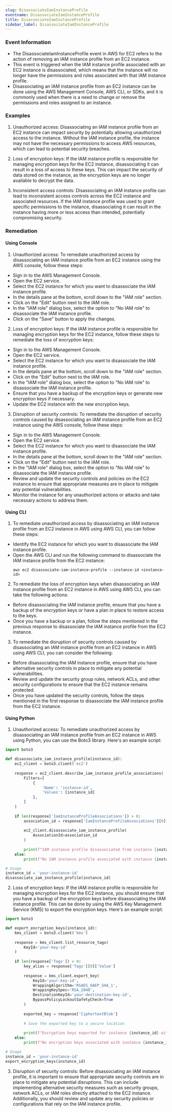 ```yaml
--- 
slug: DisassociateIamInstanceProfile
eventname: DisassociateIamInstanceProfile
title: DisassociateIamInstanceProfile
sidebar_label: DisassociateIamInstanceProfile
---
```

                       
### Event Information

- The DisassociateIamInstanceProfile event in AWS for EC2 refers to the action of removing an IAM instance profile from an EC2 instance.
- This event is triggered when the IAM instance profile associated with an EC2 instance is disassociated, which means that the instance will no longer have the permissions and roles associated with that IAM instance profile.
- Disassociating an IAM instance profile from an EC2 instance can be done using the AWS Management Console, AWS CLI, or SDKs, and it is commonly used when there is a need to change or remove the permissions and roles assigned to an instance.


### Examples

1. Unauthorized access: Disassociating an IAM instance profile from an EC2 instance can impact security by potentially allowing unauthorized access to the instance. Without the IAM instance profile, the instance may not have the necessary permissions to access AWS resources, which can lead to potential security breaches.

2. Loss of encryption keys: If the IAM instance profile is responsible for managing encryption keys for the EC2 instance, disassociating it can result in a loss of access to these keys. This can impact the security of data stored on the instance, as the encryption keys are no longer available to decrypt the data.

3. Inconsistent access controls: Disassociating an IAM instance profile can lead to inconsistent access controls across the EC2 instance and associated resources. If the IAM instance profile was used to grant specific permissions to the instance, disassociating it can result in the instance having more or less access than intended, potentially compromising security.

### Remediation

#### Using Console

1. Unauthorized access: To remediate unauthorized access by disassociating an IAM instance profile from an EC2 instance using the AWS console, follow these steps:

- Sign in to the AWS Management Console.
- Open the EC2 service.
- Select the EC2 instance for which you want to disassociate the IAM instance profile.
- In the details pane at the bottom, scroll down to the "IAM role" section.
- Click on the "Edit" button next to the IAM role.
- In the "IAM role" dialog box, select the option to "No IAM role" to disassociate the IAM instance profile.
- Click on the "Save" button to apply the changes.

2. Loss of encryption keys: If the IAM instance profile is responsible for managing encryption keys for the EC2 instance, follow these steps to remediate the loss of encryption keys:

- Sign in to the AWS Management Console.
- Open the EC2 service.
- Select the EC2 instance for which you want to disassociate the IAM instance profile.
- In the details pane at the bottom, scroll down to the "IAM role" section.
- Click on the "Edit" button next to the IAM role.
- In the "IAM role" dialog box, select the option to "No IAM role" to disassociate the IAM instance profile.
- Ensure that you have a backup of the encryption keys or generate new encryption keys if necessary.
- Update the EC2 instance with the new encryption keys.

3. Disruption of security controls: To remediate the disruption of security controls caused by disassociating an IAM instance profile from an EC2 instance using the AWS console, follow these steps:

- Sign in to the AWS Management Console.
- Open the EC2 service.
- Select the EC2 instance for which you want to disassociate the IAM instance profile.
- In the details pane at the bottom, scroll down to the "IAM role" section.
- Click on the "Edit" button next to the IAM role.
- In the "IAM role" dialog box, select the option to "No IAM role" to disassociate the IAM instance profile.
- Review and update the security controls and policies on the EC2 instance to ensure that appropriate measures are in place to mitigate any potential vulnerabilities.
- Monitor the instance for any unauthorized actions or attacks and take necessary actions to address them.

#### Using CLI

1. To remediate unauthorized access by disassociating an IAM instance profile from an EC2 instance in AWS using AWS CLI, you can follow these steps:

- Identify the EC2 instance for which you want to disassociate the IAM instance profile.
- Open the AWS CLI and run the following command to disassociate the IAM instance profile from the EC2 instance:
  ```
  aws ec2 disassociate-iam-instance-profile --instance-id <instance-id>
  ```

2. To remediate the loss of encryption keys when disassociating an IAM instance profile from an EC2 instance in AWS using AWS CLI, you can take the following actions:

- Before disassociating the IAM instance profile, ensure that you have a backup of the encryption keys or have a plan in place to restore access to the keys.
- Once you have a backup or a plan, follow the steps mentioned in the previous response to disassociate the IAM instance profile from the EC2 instance.

3. To remediate the disruption of security controls caused by disassociating an IAM instance profile from an EC2 instance in AWS using AWS CLI, you can consider the following:

- Before disassociating the IAM instance profile, ensure that you have alternative security controls in place to mitigate any potential vulnerabilities.
- Review and update the security group rules, network ACLs, and other security configurations to ensure that the EC2 instance remains protected.
- Once you have updated the security controls, follow the steps mentioned in the first response to disassociate the IAM instance profile from the EC2 instance.

#### Using Python

1. Unauthorized access: To remediate unauthorized access by disassociating an IAM instance profile from an EC2 instance in AWS using Python, you can use the Boto3 library. Here's an example script:

```python
import boto3

def disassociate_iam_instance_profile(instance_id):
    ec2_client = boto3.client('ec2')
    
    response = ec2_client.describe_iam_instance_profile_associations(
        Filters=[
            {
                'Name': 'instance-id',
                'Values': [instance_id]
            },
        ]
    )
    
    if len(response['IamInstanceProfileAssociations']) > 0:
        association_id = response['IamInstanceProfileAssociations'][0]['AssociationId']
        
        ec2_client.disassociate_iam_instance_profile(
            AssociationId=association_id
        )
        
        print(f"IAM instance profile disassociated from instance {instance_id}")
    else:
        print(f"No IAM instance profile associated with instance {instance_id}")

# Usage
instance_id = 'your-instance-id'
disassociate_iam_instance_profile(instance_id)
```

2. Loss of encryption keys: If the IAM instance profile is responsible for managing encryption keys for the EC2 instance, you should ensure that you have a backup of the encryption keys before disassociating the IAM instance profile. This can be done by using the AWS Key Management Service (KMS) to export the encryption keys. Here's an example script:

```python
import boto3

def export_encryption_keys(instance_id):
    kms_client = boto3.client('kms')
    
    response = kms_client.list_resource_tags(
        KeyId='your-key-id'
    )
    
    if len(response['Tags']) > 0:
        key_alias = response['Tags'][0]['Value']
        
        response = kms_client.export_key(
            KeyId='your-key-id',
            WrappingAlgorithm='RSAES_OAEP_SHA_1',
            WrappingKeySpec='RSA_2048',
            DestinationKeyId='your-destination-key-id',
            BypassPolicyLockoutSafetyCheck=True
        )
        
        exported_key = response['CiphertextBlob']
        
        # Save the exported key to a secure location
        
        print(f"Encryption keys exported for instance {instance_id} with key alias {key_alias}")
    else:
        print(f"No encryption keys associated with instance {instance_id}")

# Usage
instance_id = 'your-instance-id'
export_encryption_keys(instance_id)
```

3. Disruption of security controls: Before disassociating an IAM instance profile, it is important to ensure that appropriate security controls are in place to mitigate any potential disruptions. This can include implementing alternative security measures such as security groups, network ACLs, or IAM roles directly attached to the EC2 instance. Additionally, you should review and update any security policies or configurations that rely on the IAM instance profile.


 